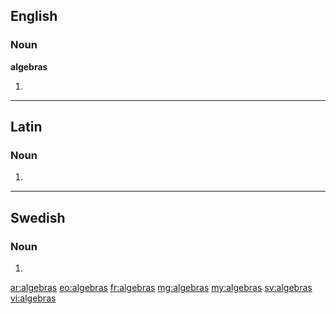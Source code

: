==English==

===Noun===
'''algebras'''

# {{plural of|algebra}}

----

==Latin==

===Noun===
{{la-noun-form|algebrās}}

# {{inflection of|algebra|algebra|acc|p|lang=la}}

----

==Swedish==

===Noun===
{{head|sv|noun form}}

# {{sv-noun-form-indef-gen|algebra}}

[[ar:algebras]]
[[eo:algebras]]
[[fr:algebras]]
[[mg:algebras]]
[[my:algebras]]
[[sv:algebras]]
[[vi:algebras]]